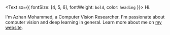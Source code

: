 <Text sx={{ fontSize: [4, 5, 6], fontWeight: `bold`, color: `heading` }}>
  Hi.
</Text>

I'm Azhan Mohammed, a Computer Vision Researcher. I'm passionate about computer vision and deep learning in general. Learn more about me on [my website](https://azhanmohammed.netlify.app/).
